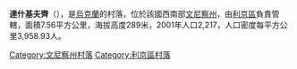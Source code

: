 {{coord|49|17|59|N|28|15|55|E|scale:30000|display=title}}

'''達什基夫齊'''（{{lang-uk|Дашківці}}），是[[烏克蘭|烏克蘭]]的村落，位於該國西南部[[文尼察州|文尼察州]]，由[[利京區|利京區]]負責管轄，面積7.56平方公里，海拔高度289米，2001年人口2,217，人口密度每平方公里3,958.93人。

[[Category:文尼察州村落|Category:文尼察州村落]]
[[Category:利京區村落|Category:利京區村落]]


{{Vinnytsia-geo-stub}}